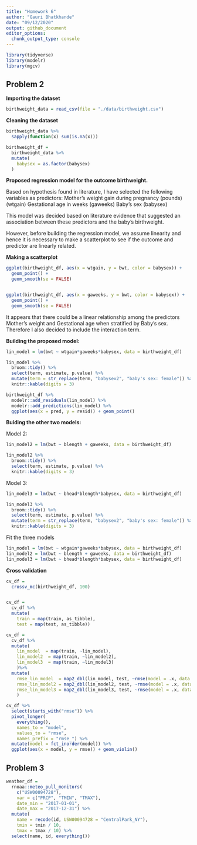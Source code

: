 ```yaml
---
title: "Homework 6"
author: "Gauri Bhatkhande"
date: "09/12/2020"
output: github_document
editor_options: 
  chunk_output_type: console
---
```


```r
library(tidyverse)
library(modelr)
library(mgcv)
```

## Problem 2

**Importing the dataset**
```r
birthweight_data = read_csv(file = "./data/birthweight.csv")
```

**Cleaning the dataset** 

```r
birthweight_data %>%
  sapply(function(x) sum(is.na(x))) 

birthweight_df = 
  birthweight_data %>%
  mutate(
    babysex = as.factor(babysex) 
  )

```


**Proposed regression model for the outcome birthweight.** 

Based on hypothesis found in literature, I have selected the following variables as predictors: 
Mother's weight gain during pregnancy (pounds) (wtgain)
Gestational age in weeks (gaweeks)
Baby’s sex (babysex)

This model was decided based on literature evidence that suggested an association between these predictors and the baby's birthweight. 

However, before building the regression model, we assume linearity and hence it is necessary to make a scatterplot to see if the outcome and predictor are linearly related. 

**Making a scatterplot** 

```r
ggplot(birthweight_df, aes(x = wtgain, y = bwt, color = babysex)) + 
  geom_point() +
  geom_smooth(se = FALSE)


ggplot(birthweight_df, aes(x = gaweeks, y = bwt, color = babysex)) + 
  geom_point() +
  geom_smooth(se = FALSE)

```

It appears that there could be a linear relationship among the predictors Mother's weight and Gestational age when stratified by Baby's sex. Therefore I also decided to include the interaction term. 

**Building the proposed model:** 

```r
lin_model = lm(bwt ~ wtgain*gaweeks*babysex, data = birthweight_df)

lin_model %>%
  broom::tidy() %>% 
  select(term, estimate, p.value) %>% 
  mutate(term = str_replace(term, "babysex2", "baby's sex: female")) %>% 
  knitr::kable(digits = 3)
```

```r
birthweight_df %>% 
  modelr::add_residuals(lin_model) %>% 
  modelr::add_predictions(lin_model) %>%
  ggplot(aes(x = pred, y = resid)) + geom_point()
```

**Buiding the other two models:**

Model 2: 

```r
lin_model2 = lm(bwt ~ blength + gaweeks, data = birthweight_df)

lin_model2 %>%
  broom::tidy() %>% 
  select(term, estimate, p.value) %>% 
  knitr::kable(digits = 3)
```

Model 3: 

```r
lin_model3 = lm(bwt ~ bhead*blength*babysex, data = birthweight_df)

lin_model3 %>%
  broom::tidy() %>% 
  select(term, estimate, p.value) %>% 
  mutate(term = str_replace(term, "babysex2", "baby's sex: female")) %>% 
  knitr::kable(digits = 3)
```

Fit the three models 

```r

lin_model = lm(bwt ~ wtgain*gaweeks*babysex, data = birthweight_df)
lin_model2 = lm(bwt ~ blength + gaweeks, data = birthweight_df)
lin_model3 = lm(bwt ~ bhead*blength*babysex, data = birthweight_df)

```

**Cross validation**

```r
cv_df = 
  crossv_mc(birthweight_df, 100) 


cv_df =
  cv_df %>% 
  mutate(
    train = map(train, as_tibble),
    test = map(test, as_tibble))
```

```r
cv_df = 
  cv_df %>% 
  mutate(
    lin_model  = map(train, ~lin_model),
    lin_model2  = map(train, ~lin_model2),
    lin_model3  = map(train, ~lin_model3)
    )%>% 
  mutate(
    rmse_lin_model  = map2_dbl(lin_model, test, ~rmse(model = .x, data = .y)),
    rmse_lin_model2 = map2_dbl(lin_model2, test, ~rmse(model = .x, data = .y)),
    rmse_lin_model3 = map2_dbl(lin_model3, test, ~rmse(model = .x, data = .y))
    )

cv_df %>% 
  select(starts_with("rmse")) %>% 
  pivot_longer(
    everything(),
    names_to = "model", 
    values_to = "rmse",
    names_prefix = "rmse_") %>% 
  mutate(model = fct_inorder(model)) %>% 
  ggplot(aes(x = model, y = rmse)) + geom_violin()
```


## Problem 3

```r
weather_df = 
  rnoaa::meteo_pull_monitors(
    c("USW00094728"),
    var = c("PRCP", "TMIN", "TMAX"), 
    date_min = "2017-01-01",
    date_max = "2017-12-31") %>%
  mutate(
    name = recode(id, USW00094728 = "CentralPark_NY"),
    tmin = tmin / 10,
    tmax = tmax / 10) %>%
  select(name, id, everything())
```

